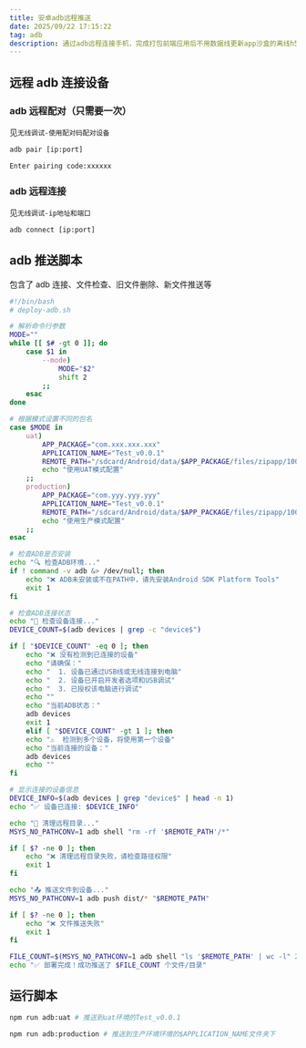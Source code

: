 ```yaml
---
title: 安卓adb远程推送
date: 2025/09/22 17:15:22
tag: adb
description: 通过adb远程连接手机，完成打包前端应用后不用数据线更新app沙盒的离线h5
---
```


## 远程 adb 连接设备

### adb 远程配对（只需要一次）

见`无线调试-使用配对码配对设备`

```cmd
adb pair [ip:port]

Enter pairing code:xxxxxx
```

### adb 远程连接

见`无线调试-ip地址和端口`

```cmd
adb connect [ip:port]
```

## adb 推送脚本

包含了 adb 连接、文件检查、旧文件删除、新文件推送等

```sh
#!/bin/bash
# deploy-adb.sh

# 解析命令行参数
MODE=""
while [[ $# -gt 0 ]]; do
    case $1 in
        --mode)
            MODE="$2"
            shift 2
        ;;
    esac
done

# 根据模式设置不同的包名
case $MODE in
    uat)
        APP_PACKAGE="com.xxx.xxx.xxx"
        APPLICATION_NAME="Test_v0.0.1"
        REMOTE_PATH="/sdcard/Android/data/$APP_PACKAGE/files/zipapp/1000001/application/$APPLICATION_NAME"
        echo "使用UAT模式配置"
    ;;
    production)
        APP_PACKAGE="com.yyy.yyy.yyy"
        APPLICATION_NAME="Test_v0.0.1"
        REMOTE_PATH="/sdcard/Android/data/$APP_PACKAGE/files/zipapp/1000001/application/$APPLICATION_NAME"
        echo "使用生产模式配置"
    ;;
esac

# 检查ADB是否安装
echo "🔍 检查ADB环境..."
if ! command -v adb &> /dev/null; then
    echo "❌ ADB未安装或不在PATH中，请先安装Android SDK Platform Tools"
    exit 1
fi

# 检查ADB连接状态
echo "📱 检查设备连接..."
DEVICE_COUNT=$(adb devices | grep -c "device$")

if [ "$DEVICE_COUNT" -eq 0 ]; then
    echo "❌ 没有检测到已连接的设备"
    echo "请确保："
    echo "  1. 设备已通过USB线或无线连接到电脑"
    echo "  2. 设备已开启开发者选项和USB调试"
    echo "  3. 已授权该电脑进行调试"
    echo ""
    echo "当前ADB状态："
    adb devices
    exit 1
    elif [ "$DEVICE_COUNT" -gt 1 ]; then
    echo "⚠️  检测到多个设备，将使用第一个设备"
    echo "当前连接的设备："
    adb devices
    echo ""
fi

# 显示连接的设备信息
DEVICE_INFO=$(adb devices | grep "device$" | head -n 1)
echo "✅ 设备已连接: $DEVICE_INFO"

echo "🧹 清理远程目录..."
MSYS_NO_PATHCONV=1 adb shell "rm -rf '$REMOTE_PATH'/*"

if [ $? -ne 0 ]; then
    echo "❌ 清理远程目录失败，请检查路径权限"
    exit 1
fi

echo "📤 推送文件到设备..."
MSYS_NO_PATHCONV=1 adb push dist/* "$REMOTE_PATH"

if [ $? -ne 0 ]; then
    echo "❌ 文件推送失败"
    exit 1
fi

FILE_COUNT=$(MSYS_NO_PATHCONV=1 adb shell "ls '$REMOTE_PATH' | wc -l" 2>/dev/null)
echo "✅ 部署完成！成功推送了 $FILE_COUNT 个文件/目录"
```

## 运行脚本

```bash
npm run adb:uat # 推送到uat环境的Test_v0.0.1

npm run adb:production # 推送到生产环境环境的$APPLICATION_NAME文件夹下
```
